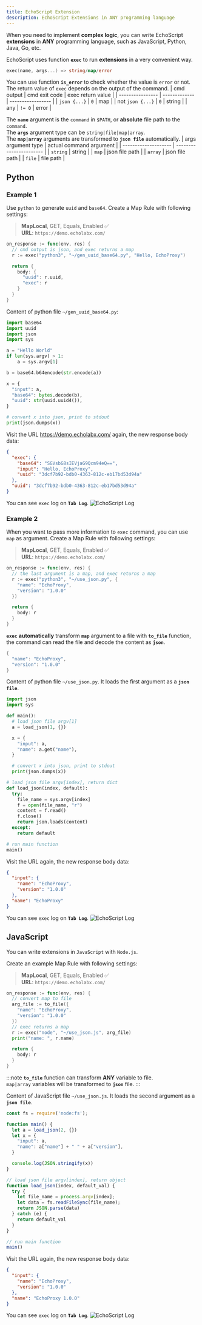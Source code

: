 ```yaml
---
title: EchoScript Extension
description: EchoScript Extensions in ANY programming language
---
```



When you need to implement **complex logic**, you can write EchoScript **extensions** in **ANY** programming language,
such as JavaScript, Python, Java, Go, etc.

EchoScript uses function **`exec`** to run **extensions** in a very convenient way.
```go
exec(name, args...) => string/map/error
```

You can use function **`is_error`** to check whether the value is `error` or not.  
The return value of `exec` depends on the output of the command.
| cmd output       | cmd exit code | exec return value |
| ---------------- | ------------- | ----------------- |
| `json {...}`     | `0`           | map               |
| not `json {...}` | `0`           | string            |
| any              | `!= 0`        | error             |

The **`name`** argument is the `command` in `$PATH`, or **absolute** file path to the `command`.  
The **`args`** argument type can be `string|file|map|array`.  
The **`map|array`** arguments are transformed to **`json file`** automatically.
|  args argument type  | actual command argument |
| -------------------- | ----------------------- |
| `string`             | string                  |
| `map`                | json file path          |
| `array`              | json file path          |
| `file`               | file path               |

## Python
### Example 1
Use `python` to generate `uuid` and `base64`. Create a Map Rule with following settings:
> **MapLocal**, GET, Equals, Enabled ✅  
> **URL**: `https://demo.echolabx.com/`

```go
on_response := func(env, res) {
  // cmd output is json, and exec returns a map
  r := exec("python3", "~/gen_uuid_base64.py", "Hello, EchoProxy")

  return {
    body: {
      "uuid": r.uuid,
      "exec": r
    }
  }
}
```

Content of python file `~/gen_uuid_base64.py`:
```python
import base64
import uuid
import json
import sys

a = "Hello World"
if len(sys.argv) > 1:
	a = sys.argv[1]

b = base64.b64encode(str.encode(a))

x = {
  "input": a,
  "base64": bytes.decode(b),
  "uuid": str(uuid.uuid4()),
}

# convert x into json, print to stdout
print(json.dumps(x))
```

Visit the URL https://demo.echolabx.com/ again, the new response body data:
```json
{
  "exec": {
    "base64": "SGVsbG8sIEVjaG9Qcm94eQ==",
    "input": "Hello, EchoProxy",
    "uuid": "3dcf7b92-bdb0-4363-812c-eb17bd53d94a"
  },
  "uuid": "3dcf7b92-bdb0-4363-812c-eb17bd53d94a"
}
```

You can see `exec` log on **`Tab Log`**.
<Image src={pythonImage1} style="border-radius:3px;" alt="EchoScript Log" />

### Example 2
When you want to pass more information to `exec` command, you can use `map` as argument.
Create a Map Rule with following settings:
> **MapLocal**, GET, Equals, Enabled ✅  
> **URL**: `https://demo.echolabx.com/`
```go
on_response := func(env, res) {
  // the last argument is a map, and exec returns a map
  r := exec("python3", "~/use_json.py", {
    "name": "EchoProxy",
    "version": "1.0.0"
  })

  return {
    body: r
  }
}
```

**`exec`** **automatically** transform **`map`** argument to a file with **`to_file`** function,
the command can read the file and decode the content as **`json`**.
```go
{
  "name": "EchoProxy",
  "version": "1.0.0"
}
```

Content of python file `~/use_json.py`. It loads the first argument as a **`json file`**.
```python
import json
import sys

def main():
  # load json file argv[1]
  a = load_json(1, {})

  x = {
    "input": a,
    "name": a.get("name"),
  }

  # convert x into json, print to stdout
  print(json.dumps(x))

# load json file argv[index], return dict
def load_json(index, default):
  try:
    file_name = sys.argv[index]
    f = open(file_name, "r")
    content = f.read()
    f.close()
    return json.loads(content)
  except:
    return default

# run main function
main()
```

Visit the URL again, the new response body data:
```json
{
  "input": {
    "name": "EchoProxy",
    "version": "1.0.0"
  },
  "name": "EchoProxy"
}
```

You can see `exec` log on **`Tab Log`**.
<Image src={pythonImage2} style="border-radius:3px;" alt="EchoScript Log" />

## JavaScript
You can write extensions in `JavaScript` with `Node.js`.

Create an example Map Rule with following settings:
> **MapLocal**, GET, Equals, Enabled ✅  
> **URL**: `https://demo.echolabx.com/`
```go
on_response := func(env, res) {
  // convert map to file
  arg_file := to_file({
    "name": "EchoProxy",
    "version": "1.0.0"
  })
  // exec returns a map
  r := exec("node", "~/use_json.js", arg_file)
  print("name: ", r.name)

  return {
    body: r
  }
}
```

:::note
**`to_file`** function can transform **ANY** variable to file.  
`map|array` variables will be transformed to **`json`** file.
:::

Content of JavaScript file `~/use_json.js`. It loads the second argument as a **`json file`**.
```javascript
const fs = require('node:fs');

function main() {
  let a = load_json(2, {})
  let x = {
    "input": a,
    "name": a["name"] + " " + a["version"],
  }

  console.log(JSON.stringify(x))
}

// load json file argv[index], return object
function load_json(index, default_val) {
  try {
    let file_name = process.argv[index];
    let data = fs.readFileSync(file_name);
    return JSON.parse(data)
  } catch (e) {
    return default_val
  }
}

// run main function
main()
```

Visit the URL again, the new response body data:
```json
{
  "input": {
    "name": "EchoProxy",
    "version": "1.0.0"
  },
  "name": "EchoProxy 1.0.0"
}
```

You can see `exec` log on **`Tab Log`**.
<Image src={jsImage} style="border-radius:3px;" alt="EchoScript Log" />
